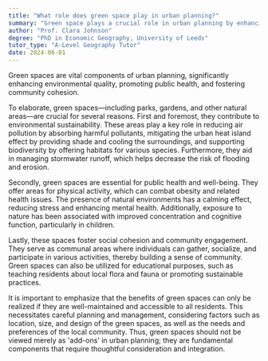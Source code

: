 ```yaml
---
title: "What role does green space play in urban planning?"
summary: "Green space plays a crucial role in urban planning by enhancing environmental quality, promoting health, and fostering community cohesion."
author: "Prof. Clara Johnson"
degree: "PhD in Economic Geography, University of Leeds"
tutor_type: "A-Level Geography Tutor"
date: 2024-06-01
---
```


Green spaces are vital components of urban planning, significantly enhancing environmental quality, promoting public health, and fostering community cohesion.

To elaborate, green spaces—including parks, gardens, and other natural areas—are crucial for several reasons. First and foremost, they contribute to environmental sustainability. These areas play a key role in reducing air pollution by absorbing harmful pollutants, mitigating the urban heat island effect by providing shade and cooling the surroundings, and supporting biodiversity by offering habitats for various species. Furthermore, they aid in managing stormwater runoff, which helps decrease the risk of flooding and erosion.

Secondly, green spaces are essential for public health and well-being. They offer areas for physical activity, which can combat obesity and related health issues. The presence of natural environments has a calming effect, reducing stress and enhancing mental health. Additionally, exposure to nature has been associated with improved concentration and cognitive function, particularly in children.

Lastly, these spaces foster social cohesion and community engagement. They serve as communal areas where individuals can gather, socialize, and participate in various activities, thereby building a sense of community. Green spaces can also be utilized for educational purposes, such as teaching residents about local flora and fauna or promoting sustainable practices.

It is important to emphasize that the benefits of green spaces can only be realized if they are well-maintained and accessible to all residents. This necessitates careful planning and management, considering factors such as location, size, and design of the green spaces, as well as the needs and preferences of the local community. Thus, green spaces should not be viewed merely as 'add-ons' in urban planning; they are fundamental components that require thoughtful consideration and integration.
    